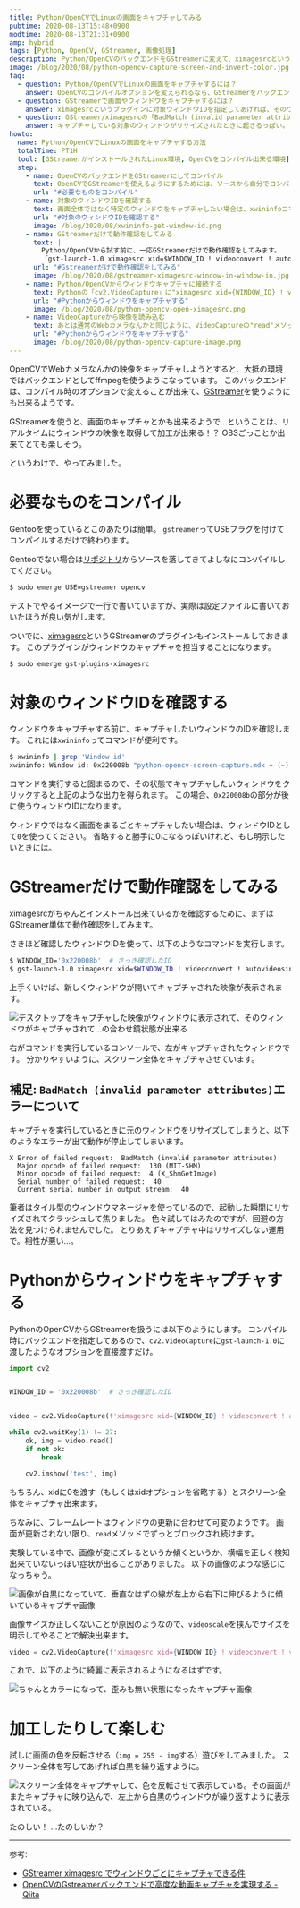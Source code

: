 ```yaml
---
title: Python/OpenCVでLinuxの画面をキャプチャしてみる
pubtime: 2020-08-13T15:48+0900
modtime: 2020-08-13T21:31+0900
amp: hybrid
tags: [Python, OpenCV, GStreamer, 画像処理]
description: Python/OpenCVのバックエンドをGStreamerに変えて、ximagesrcというプラグインを使ってLinuxの画面をキャプチャしてみました。（コンパイルさえやってしまえば）すごく簡単に出来て、かつ色々やれそうな感じがあります。たのしい。
image: /blog/2020/08/python-opencv-capture-screen-and-invert-color.jpg
faq:
  - question: Python/OpenCVでLinuxの画面をキャプチャするには？
    answer: OpenCVのコンパイルオプションを変えられるなら、GStreamerをバックエンドにしてximagesrcを使うのが楽そうです。
  - question: GStreamerで画面やウィンドウをキャプチャするには？
    answer: ximagesrcというプラグインに対象ウィンドウIDを指定してあげれば、そのウィンドウをキャプチャした映像を取得することが出来ます。
  - question: GStreamer/ximagesrcの「BadMatch (invalid parameter attributes)」ってエラーはいつ発生するの？
    answer: キャプチャしている対象のウィンドウがリサイズされたときに起きるっぽい。
howto:
  name: Python/OpenCVでLinuxの画面をキャプチャする方法
  totalTime: PT1H
  tool: [GStreamerがインストールされたLinux環境, OpenCVをコンパイル出来る環境]
  step:
    - name: OpenCVのバックエンドをGStreamerにしてコンパイル
      text: OpenCVでGStreamerを使えるようにするためには、ソースから自分でコンパイルする必要があります。ので、コンパイルします。
      url: "#必要なものをコンパイル"
    - name: 対象のウィンドウIDを確認する
      text: 画面全体ではなく特定のウィンドウをキャプチャしたい場合は、xwininfoコマンドで対象のウィンドウIDを確認します。
      url: "#対象のウィンドウIDを確認する"
      image: /blog/2020/08/xwininfo-get-window-id.png
    - name: GStreamerだけで動作確認をしてみる
      text: |
        Python/OpenCVから試す前に、一応GStreamerだけで動作確認をしてみます。
        「gst-launch-1.0 ximagesrc xid=$WINDOW_ID ! videoconvert ! autovideosink」とすると、キャプチャ結果をプレビュー出来ます。
      url: "#Gstreamerだけで動作確認をしてみる"
      image: /blog/2020/08/gstreamer-ximagesrc-window-in-window-in.jpg
    - name: Python/OpenCVからウィンドウキャプチャに接続する
      text: Pythonの「cv2.VideoCapture」に"ximagesrc xid={WINDOW_ID} ! videoconvert ! appsink"を渡すと、ウィンドウやスクリーンをWebカメラや動画ファイルのようにして開くことが出来ます。
      url: "#Pythonからウィンドウをキャプチャする"
      image: /blog/2020/08/python-opencv-open-ximagesrc.png
    - name: VideoCaptureから映像を読み込む
      text: あとは通常のWebカメラなんかと同じように、VideoCaptureの"read"メソッドを使ってフレーム画像を取得します。
      url: "#Pythonからウィンドウをキャプチャする"
      image: /blog/2020/08/python-opencv-capture-image.png
---
```


OpenCVでWebカメラなんかの映像をキャプチャしようとすると、大抵の環境ではバックエンドとしてffmpegを使うようになっています。
このバックエンドは、コンパイル時のオプションで変えることが出来て、[GStreamer](https://gstreamer.freedesktop.org/)を使うようにも出来るようです。

GStreamerを使うと、画面のキャプチャとかも出来るようで…ということは、リアルタイムにウィンドウの映像を取得して加工が出来る！？
OBSごっことか出来てとても楽しそう。

というわけで、やってみました。


# 必要なものをコンパイル

Gentooを使っているとこのあたりは簡単。
`gstreamer`ってUSEフラグを付けてコンパイルするだけで終わります。

Gentooでない場合は[リポジトリ](https://github.com/opencv/opencv)からソースを落してきてよしなにコンパイルしてください。

``` bash
$ sudo emerge USE=gstreamer opencv
```

テストでやるイメージで一行で書いていますが、実際は設定ファイルに書いておいたほうが良い気がします。

ついでに、[ximagesrc](https://gstreamer.freedesktop.org/documentation/ximagesrc/index.html)というGStreamerのプラグインもインストールしておきます。
このプラグインがウィンドウのキャプチャを担当することになります。

``` bash
$ sudo emerge gst-plugins-ximagesrc
```


# 対象のウィンドウIDを確認する

ウィンドウをキャプチャする前に、キャプチャしたいウィンドウのIDを確認します。
これには`xwininfo`ってコマンドが便利です。

``` bash
$ xwininfo | grep 'Window id'
xwininfo: Window id: 0x220008b "python-opencv-screen-capture.mdx + (~) - VIM"
```

コマンドを実行すると固まるので、その状態でキャプチャしたいウィンドウをクリックすると上記のような出力を得られます。
この場合、`0x220008b`の部分が後に使うウィンドウIDになります。

ウィンドウではなく画面をまるごとキャプチャしたい場合は、ウィンドウIDとして`0`を使ってください。
省略すると勝手に0になるっぽいけれど、もし明示したいときには。


# GStreamerだけで動作確認をしてみる

ximagesrcがちゃんとインストール出来ているかを確認するために、まずはGStreamer単体で動作確認をしてみます。

さきほど確認したウィンドウIDを使って、以下のようなコマンドを実行します。

``` bash
$ WINDOW_ID='0x220008b'  # さっき確認したID
$ gst-launch-1.0 ximagesrc xid=$WINDOW_ID ! videoconvert ! autovideosink
```

上手くいけば、新しくウィンドウが開いてキャプチャされた映像が表示されます。

![デスクトップをキャプチャした映像がウィンドウに表示されて、そのウィンドウがキャプチャされて…の合わせ鏡状態が出来る](/blog/2020/08/gstreamer-ximagesrc-window-in-window-in.jpg "1200x750")

右がコマンドを実行しているコンソールで、左がキャプチャされたウィンドウです。
分かりやすいように、スクリーン全体をキャプチャさせています。

## 補足: `BadMatch (invalid parameter attributes)`エラーについて

キャプチャを実行しているときに元のウィンドウをリサイズしてしまうと、以下のようなエラーが出て動作が停止してしまいます。

```
X Error of failed request:  BadMatch (invalid parameter attributes)
  Major opcode of failed request:  130 (MIT-SHM)
  Minor opcode of failed request:  4 (X_ShmGetImage)
  Serial number of failed request:  40
  Current serial number in output stream:  40
```

筆者はタイル型のウィンドウマネージャを使っているので、起動した瞬間にリサイズされてクラッシュして焦りました。
色々試してはみたのですが、回避の方法を見つけられませんでした。
とりあえずキャプチャ中はリサイズしない運用で。相性が悪い…。


# Pythonからウィンドウをキャプチャする

PythonのOpenCVからGStreamerを扱うには以下のようにします。
コンパイル時にバックエンドを指定してあるので、`cv2.VideoCapture`に`gst-launch-1.0`に渡したようなオプションを直接渡すだけ。

``` python
import cv2


WINDOW_ID = '0x220008b'  # さっき確認したID


video = cv2.VideoCapture(f'ximagesrc xid={WINDOW_ID} ! videoconvert ! appsink')

while cv2.waitKey(1) != 27:
    ok, img = video.read()
    if not ok:
        break

    cv2.imshow('test', img)
```

もちろん、xidに0を渡す（もしくはxidオプションを省略する）とスクリーン全体をキャプチャ出来ます。

ちなみに、フレームレートはウィンドウの更新に合わせて可変のようです。
画面が更新されない限り、`read`メソッドでずっとブロックされ続けます。

<PS date="2020-08-13" level={2}>

実験している中で、画像が変にズレるというか傾くというか、横幅を正しく検知出来ていないっぽい症状が出ることがありました。
以下の画像のような感じになっちゃう。

![画像が白黒になっていて、垂直なはずの線が左上から右下に伸びるように傾いているキャプチャ画像](/blog/2020/08/ximagesrc-broken-image.jpg "320x320")

画像サイズが正しくないことが原因のようなので、`videoscale`を挟んでサイズを明示してやることで解決出来ます。

``` python
video = cv2.VideoCapture(f'ximagesrc xid={WINDOW_ID} ! videoconvert ! videoscale ! video/x-raw,width={WIDTH},height={HEIGHT} ! appsink')
```

これで、以下のように綺麗に表示されるようになるはずです。

![ちゃんとカラーになって、歪みも無い状態になったキャプチャ画像](/blog/2020/08/ximagesrc-correct-image.jpg "320x320")

</PS>


# 加工したりして楽しむ

試しに画面の色を反転させる（`img = 255 - img`する）遊びをしてみました。
スクリーン全体を写してあげれば白黒を繰り返すように。

![スクリーン全体をキャプチャして、色を反転させて表示している。その画面がまたキャプチャに映り込んで、左上から白黒のウィンドウが繰り返すように表示されている。](/blog/2020/08/python-opencv-capture-screen-and-invert-color.jpg "1200x600")

たのしい！ …たのしいか？

---

参考:
- [GStreamer ximagesrc でウィンドウごとにキャプチャできる件](https://cat-in-136.github.io/2020/05/gstreamer-ximagesrc-to-capture-window.html)
- [OpenCVのGstreamerバックエンドで高度な動画キャプチャを実現する - Qiita](https://qiita.com/stnk20/items/242e400853579d511ea3)
